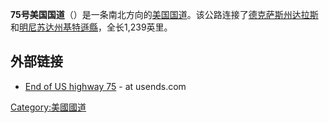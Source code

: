'''75号美国国道'''（{{lang-en|'''U.S. Route 75'''}}）是一条南北方向的[[美国国道|美国国道]]。该公路连接了[[德克萨斯州|德克萨斯州]][[达拉斯|达拉斯]]和[[明尼苏达州|明尼苏达州]][[基特遜縣_(明尼蘇達州)|基特遜縣]]，全长1,239英里。

== 外部链接 ==
*[https://web.archive.org/web/20110703203125/http://usends.com/70-79/075/075.html End of US highway 75] - at usends.com
{{美国国道}}
[[Category:美國國道|Category:美國國道]]